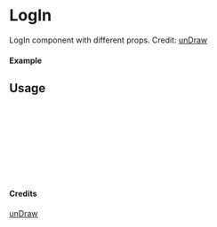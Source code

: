 
<Meta of={LogIn} title="unDraw/LogIn" />

# LogIn

LogIn component with different props.
Credit: [unDraw](https://undraw.co/illustrations)

#### Example

<Canvas of={LogIn.Primary} />

## Usage

```ts
import { LogIn } from "yadl-ui";

const Example = () => {
  return (
      <LogIn />
  );
};

export default Example;
```

#### Credits
[unDraw](https://undraw.co/illustrations)
